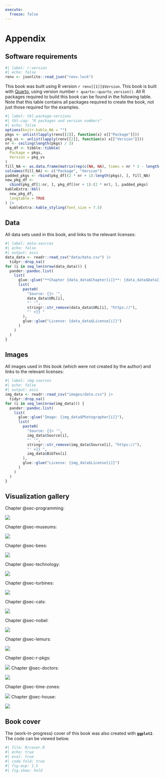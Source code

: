 ```yaml
---
execute: 
  freeze: false
---
```


# Appendix {.unnumbered .appendix}

## Software requirements {.unnumbered}

```r
#| label: r-version
#| echo: false
renv <- jsonlite::read_json("renv.lock")
```

This book was built using R version `r renv[[1]]$Version`. This book is built with [Quarto](https://quarto.org/), using version number `r quarto::quarto_version()`. All R packages required to build this book can be found in the following table. Note that this table contains all packages required to create the book, not just those required for the examples.

```r
#| label: tbl-package-versions
#| tbl-cap: "R packages and version numbers"
#| echo: false
options(knitr.kable.NA = "")
pkgs <- unlist(lapply(renv[[2]], function(x) x[["Package"]]))
pkg_vs <- unlist(lapply(renv[[2]], function(x) x[["Version"]]))
nr <- ceiling(length(pkgs) / 3)
pkg_df <- tibble::tibble(
  Package = pkgs,
  Version = pkg_vs
)
fill_NA <- as.data.frame(matrix(rep(c(NA, NA), times = nr * 3 - length(pkgs)), ncol = 2))
colnames(fill_NA) <- c("Package", "Version")
padded_pkgs <- rbind(pkg_df[(2 * nr + 1):length(pkgs), ], fill_NA)
new_pkg_df <-
  cbind(pkg_df[1:nr, ], pkg_df[(nr + 1):(2 * nr), ], padded_pkgs)
kableExtra::kbl(
  new_pkg_df,
  longtable = TRUE
) |>
  kableExtra::kable_styling(font_size = 7.5)
```

## Data {.unnumbered}

All data sets used in this book, and links to the relevant licenses:

```r
#| label: data-sources
#| echo: false
#| output: asis
data_data <- readr::read_csv("data/data.csv") |>
  tidyr::drop_na()
for (i in seq_len(nrow(data_data))) {
  pander::pandoc.list(
    list(
      glue::glue("**Chapter {data_data$Chapter[i]}**: {data_data$Data[i]} {data_data$BibTex[i]}"),
      list(
        paste0(
          "Source: {{< '",
          data_data$URL[i],
          "' '",
          stringr::str_remove(data_data$URL[i], "https://"),
          "' >}} "
        ),
        glue::glue("License: {data_data$License[i]}")
      )
    )
  )
}
```

## Images {.unnumbered}

All images used in this book (which were not created by the author) and links to the relevant licenses:

```r
#| label: img-sources
#| echo: false
#| output: asis
img_data <- readr::read_csv("images/data.csv") |>
  tidyr::drop_na()
for (i in seq_len(nrow(img_data))) {
  pander::pandoc.list(
    list(
      glue::glue("Image: {img_data$Photographer[i]}"),
      list(
        paste0(
          "Source: {{< '",
          img_data$Source[i],
          "' '",
          stringr::str_remove(img_data$Source[i], "https://"),
          "' >}} ",
          img_data$BibTex[i]
        ),
        glue::glue("License: {img_data$License[i]}")
      )
    )
  )
}
```

::: {.content-visible when-format="html"}

## Visualization gallery {.unnumbered}

Chapter @sec-programming:

![](images/final/programming-languages.png){fig-align="center" fig-alt=""}

Chapter @sec-museums:

![](images/final/museums.png){fig-align="center" fig-alt=""}


Chapter @sec-bees:

![](images/final/bee-colonies.png){fig-align="center" fig-alt=""}


Chapter @sec-technology:

![](images/final/technology-adoption.png){fig-align="center" fig-alt=""}


Chapter @sec-turbines:

![](images/final/wind-turbines.png){fig-align="center" fig-alt=""}


Chapter @sec-cats:

![](images/final/cats.png){fig-align="center" fig-alt=""}

Chapter @sec-nobel:

![](images/final/nobel-laureates.png){fig-align="center" fig-alt=""}

Chapter @sec-lemurs:

![](images/final/lemurs.png){fig-align="center" fig-alt=""}

Chapter @sec-r-pkgs:

![](images/final/r-packages.png){fig-align="center" fig-alt=""}
Chapter @sec-doctors:

![](images/final/doctors.png){fig-align="center" fig-alt=""}

Chapter @sec-time-zones:

![](images/final/time-zones.png){fig-align="center" fig-alt=""}
Chapter @sec-house:

![](images/final/us-elections.png){fig-align="center" fig-alt=""}

## Book cover {.unnumbered}

The (work-in-progress) cover of this book was also created with **`ggplot2`**. The code can be viewed below.

```r
#| file: R/cover.R
#| echo: true
#| eval: true
#| code-fold: true
#| fig-asp: 1.5
#| fig.show: hold
```

:::
